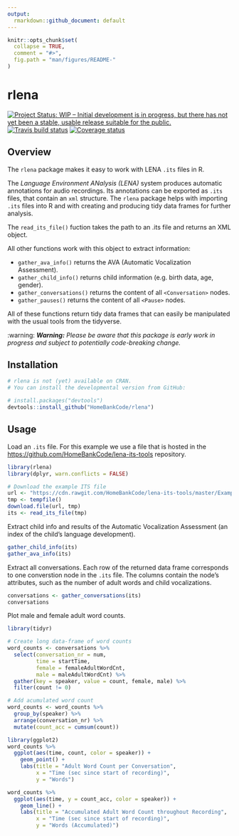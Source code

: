 ```yaml
---
output:
  rmarkdown::github_document: default
---
```


<!-- README.md is generated from README.Rmd. Please edit that file -->

```r
knitr::opts_chunk$set(
  collapse = TRUE,
  comment = "#>",
  fig.path = "man/figures/README-"
)
```

# rlena
[![Project Status: WIP – Initial development is in progress, but there has not yet been a stable, usable release suitable for the public.](http://www.repostatus.org/badges/latest/wip.svg)](http://www.repostatus.org/#wip)
[![Travis build status](https://travis-ci.org/HomeBankCode/rlena.svg?branch=master)](https://travis-ci.org/HomeBankCode/rlena)
[![Coverage status](https://coveralls.io/repos/github/HomeBankCode/rlena/badge.svg)](https://coveralls.io/r/HomeBankCode/rlena?branch=master)

## Overview

The `rlena` package makes it easy to work with LENA `.its` files in R.

The *Language Environment ANalysis (LENA)* system produces automatic annotations
for audio recordings. Its annotations can be exported as `.its` files, that
contain an `xml` structure. The `rlena` package helps with importing `.its`
files into R and with creating and producing tidy data frames for further
analysis.

The `read_its_file()` fuction takes the path to an .its file and returns an XML
object.

All other functions work with this object to extract information:

- `gather_ava_info()` returns the AVA (Automatic Vocalization Assessment).
- `gather_child_info()` returns child information (e.g. birth data, age, 
  gender).
- `gather_conversations()` returns the content of all `<Conversation>` 
  nodes.
- `gather_pauses()` returns the content of all `<Pause>` nodes.
  
All of these functions return tidy data frames that can easily be manipulated
with the usual tools from the tidyverse.

:warning: ***Warning:** Please be aware that this package is early work in
progress and subject to potentially code-breaking change.*

## Installation

```r
# rlena is not (yet) available on CRAN. 
# You can install the developmental version from GitHub:

# install.packages("devtools")
devtools::install_github("HomeBankCode/rlena")
```


## Usage

Load an `.its` file. For this example we use a file that is hosted in the 
[https://github.com/HomeBankCode/lena-its-tools](HomeBankCode/lena-its-tools) 
repository.

```r
library(rlena)
library(dplyr, warn.conflicts = FALSE)

# Download the example ITS file
url <- "https://cdn.rawgit.com/HomeBankCode/lena-its-tools/master/Example/e20160420_165405_010572.its"
tmp <- tempfile()
download.file(url, tmp)
its <- read_its_file(tmp)
```

Extract child info and results of the Automatic Vocalization Assessment (an
index of the child's language development).

```r
gather_child_info(its)
gather_ava_info(its)
```

Extract all conversations. Each row of the returned data frame corresponds to
one converstion node in the `.its` file. The columns contain the node's
attributes, such as the number of adult words and child vocalizations.

```r
conversations <- gather_conversations(its)
conversations
```

Plot male and female adult word counts.

```r
library(tidyr)

# Create long data-frame of word counts
word_counts <- conversations %>% 
  select(conversation_nr = num,
         time = startTime,
         female = femaleAdultWordCnt, 
         male = maleAdultWordCnt) %>% 
  gather(key = speaker, value = count, female, male) %>% 
  filter(count != 0)

# Add acumulated word count
word_counts <- word_counts %>%
  group_by(speaker) %>% 
  arrange(conversation_nr) %>%
  mutate(count_acc = cumsum(count))

library(ggplot2)
word_counts %>%
  ggplot(aes(time, count, color = speaker)) + 
    geom_point() + 
    labs(title = "Adult Word Count per Conversation",
         x = "Time (sec since start of recording)",
         y = "Words")

word_counts %>%
  ggplot(aes(time, y = count_acc, color = speaker)) + 
    geom_line() + 
    labs(title = "Accumulated Adult Word Count throughout Recording",
         x = "Time (sec since start of recording)",
         y = "Words (Accumulated)")
```
